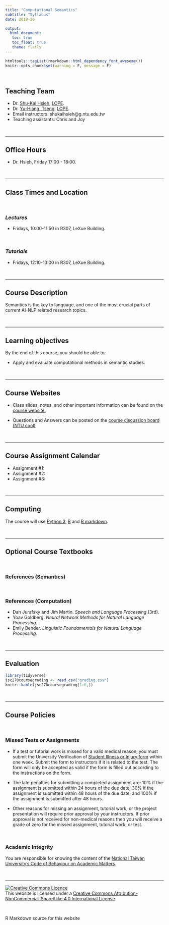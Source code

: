 ```yaml
---
title: "Computational Semantics"
subtitle: "Syllabus"
date: 2019-20

output: 
  html_document:
   toc: true
   toc_float: true
   theme: flatly
---
```


```r
htmltools::tagList(rmarkdown::html_dependency_font_awesome())
knitr::opts_chunk$set(warning = F, message = F)
```


<br>

## <i class="fas fa-user-friends" aria-hidden="true"></i> Teaching Team
- <span class="glyphicon glyphicon-user" aria-hidden="true"></span> Dr. [Shu-Kai Hsieh](http://iakuhs.netlify.com), [LOPE](http://lope.linguistics.ntu.edu.tw).
- <span class="glyphicon glyphicon-user" aria-hidden="true"></span> Dr. [Yu-Hiang, Tseng ](), [LOPE](http://lope.linguistics.ntu.edu.tw).
- <span class="glyphicon glyphicon-envelope" aria-hidden="true"></span> Email instructors: shukaihsieh@g.ntu.edu.tw
- Teaching assistants: Chris and Joy

<br>

******

## <i class="glyphicon glyphicon-time" aria-hidden="true"></i> Office Hours

- Dr. Hsieh, Friday 17:00 - 18:00.

<br>

******

## <i class="glyphicon glyphicon-blackboard" aria-hidden="true"></i> Class Times and Location 

<br>

### _Lectures_
- Fridays, 10:00-11:50 in R307, LeXue Building. 

<br>

### _Tutorials_
- Fridays, 12:10-13:00 in R307, LeXue Building. 



<br>

******

## <span class="glyphicon glyphicon-education" aria-hidden="true"></span> Course Description 

Semantics is the key to language, and one of the most crucial parts of current AI-NLP related research topics.



<br>

******

## <span class="glyphicon glyphicon-check" aria-hidden="true"></span> Learning objectives 

By the end of this course, you should be able to:

- Apply and evaluate computational methods in semantic studies.




<br>

******

## <span class="fas fa-globe" aria-hidden="true"></span> Course Websites

- Class slides, notes, and other important information can be found on the [course website.](https://loperntu.github.io/comsem)

- Questions and Answers can be posted on the [course discussion board (NTU cool)](https://cool.ntu.edu.tw/courses/461)

<br>

******

## <span class="glyphicon glyphicon-calendar" aria-hidden="true"></span> Course Assignment Calendar

- Assignment #1: 
- Assignment #2: 
- Assignment #3: 


<br>

******

## <i class="fas fa-code" aria-hidden="true"></i> Computing

The course will use [Python 3](https://www.python.org/), [R](https://www.r-project.org/) and [R markdown](https://rmarkdown.rstudio.com/).


<br>

******

## <i class="glyphicon glyphicon-book" aria-hidden="true"></i> Optional Course Textbooks

<br>

### References (Semantics)





<br>

### References (Computation)

- Dan Jurafsky and Jim Martin. *Speech and Language Processing*.(3rd).
- Yoav Goldberg. *Neural Network Methods for Natural Language Processing*. 
- Emily Bender. *Linguistic Foundamentals for Natural Language Processing*.

<br>

******

## <span class="glyphicon glyphicon-stats" aria-hidden="true"></span> Evaluation

```r
library(tidyverse)
jsc270coursegrading <- read_csv("grading.csv")
knitr::kable(jsc270coursegrading[1:6,])
```


<br>

******

## <span class="glyphicon glyphicon-info-sign" aria-hidden="true"></span> Course Policies

<br>

### <span class="glyphicon glyphicon-pushpin" aria-hidden="true"></span> Missed Tests or Assignments

- If a test or tutorial work is missed for a valid medical reason, you must submit the University Verification of [Student Illness or Injury form]() within one week. Submit the form to instructors if it is related to the test. The form will only be accepted as valid if the form is filled out according to the instructions on the form.

- The late penalties for submitting a completed assignment are: 10% if the assignment is submitted within 24 hours of the due date; 30% if the assignment is submitted within 48 hours of the due date; and 100% if the assignment is submitted after 48 hours.

- Other reasons for missing an assignment, tutorial work, or the project presentation will require prior approval by your instructors. If prior approval is not received for non-medical reasons then you will receive a grade of zero for the missed assignment, tutorial work, or test.

<br>



### <span class="glyphicon glyphicon-pushpin" aria-hidden="true"></span> Academic Integrity

You are responsible for knowing the content of the [National Taiwan University’s Code of Behaviour on Academic Matters]().


<br>



******


<a rel="license" href="http://creativecommons.org/licenses/by-nc-sa/4.0/"><img alt="Creative Commons Licence" style="border-width:0" src="https://i.creativecommons.org/l/by-nc-sa/4.0/88x31.png" /></a><br />This website is licensed under a <a rel="license" href="http://creativecommons.org/licenses/by-nc-sa/4.0/">Creative Commons Attribution-NonCommercial-ShareAlike 4.0 International License</a>.

<br>

R Markdown source for this website <a href="https://github.com/loperntu/comsem/">
<i class="fa fa-github fa-2x" aria-hidden="true"></i>
</a>
